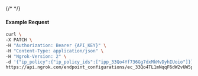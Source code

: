 {/* <!-- Code generated for API Clients. DO NOT EDIT. --> */}

#### Example Request
```bash
curl \
-X PATCH \
-H "Authorization: Bearer {API_KEY}" \
-H "Content-Type: application/json" \
-H "Ngrok-Version: 2" \
-d '{"ip_policy":{"ip_policy_ids":["ipp_33Qo4Yf736Gg7dxMkMvDyhIUoio"]}}' \
https://api.ngrok.com/endpoint_configurations/ec_33Qo4TL1mNqqF6dW2vUW5pOYXGh
```